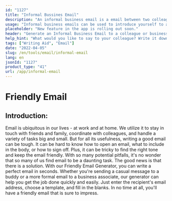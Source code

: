 ```yaml
---
id: "1127"
title: "Informal Bussines Email"
description: "An informal business email is a email between two colleagues or business partners that is not overly formal. It is a way to build rapport and establish a relationship with the person you are emailing."
usage: "Informal business emails can be used to introduce yourself to a new colleague or business partner. They can also be used to build rapport with someone you have already met."
placeholder: "New feature in the app is rolling out soon."
header: "Generate an Informal Business Email to a colleague or business partner."
help_hint: "What would you like to say to your colleague? Write it down and we'll turn it into an Informal Business Email."
tags: ["Writing Aid", "Email"]
date: "2022-04-05"
slug: /en/tools/email/informal-email
lang: en
jsonId: "1127"
product_type: "41"
url: /app/informal-email
---
```


# Friendly Email

## Introduction:

Email is ubiquitous in our lives - at work and at home. We utilize it to stay in touch with friends and family, coordinate with colleagues, and handle a variety of tasks big and small. But for all its usefulness, writing a good email can be tough. It can be hard to know how to open an email, what to include in the body, or how to sign off. Plus, it can be tricky to find the right tone and keep the email friendly. With so many potential pitfalls, it's no wonder that so many of us find email to be a daunting task. The good news is that there is a solution. With our Friendly Email Generator, you can write a perfect email in seconds. Whether you're sending a casual message to a buddy or a more formal email to a business associate, our generator can help you get the job done quickly and easily. Just enter the recipient's email address, choose a template, and fill in the blanks. In no time at all, you'll have a friendly email that is sure to impress.
